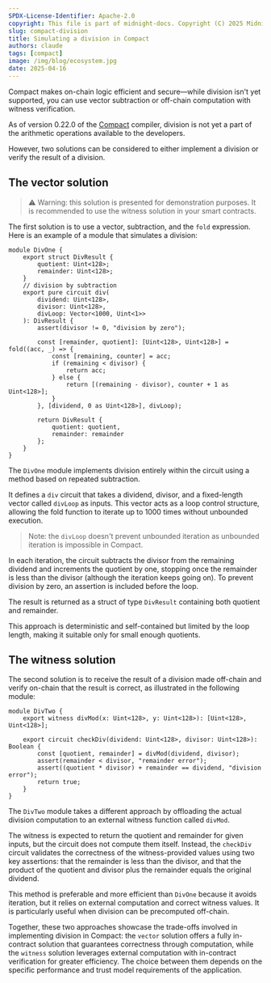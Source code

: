 ```yaml
---
SPDX-License-Identifier: Apache-2.0
copyright: This file is part of midnight-docs. Copyright (C) 2025 Midnight Foundation. Licensed under the Apache License, Version 2.0 (the "License"); You may not use this file except in compliance with the License. You may obtain a copy of the License at http://www.apache.org/licenses/LICENSE-2.0 Unless required by applicable law or agreed to in writing, software distributed under the License is distributed on an "AS IS" BASIS, WITHOUT WARRANTIES OR CONDITIONS OF ANY KIND, either express or implied. See the License for the specific language governing permissions and limitations under the License.
slug: compact-division
title: Simulating a division in Compact
authors: claude
tags: [compact]
image: /img/blog/ecosystem.jpg
date: 2025-04-16
---
```


Compact makes on-chain logic efficient and secure—while division isn't yet supported, you can use vector subtraction or off-chain computation with witness verification.

<!--truncate-->

As of version 0.22.0 of the [Compact](https://docs.midnight.network/develop/reference/compact/) compiler, division is not yet a part of the arithmetic operations available to the developers.

However, two solutions can be considered to either implement a division or verify the result of a division.

## The vector solution

> ⚠️ Warning: this solution is presented for demonstration purposes. It is recommended to use the witness solution in your smart contracts.

The first solution is to use a vector, subtraction, and the `fold` expression.  
Here is an example of a module that simulates a division:

```compact
module DivOne {
    export struct DivResult {
        quotient: Uint<128>;
        remainder: Uint<128>;
    }
    // division by subtraction
    export pure circuit div(
        dividend: Uint<128>, 
        divisor: Uint<128>, 
        divLoop: Vector<1000, Uint<1>>
    ): DivResult {
        assert(divisor != 0, "division by zero");

        const [remainder, quotient]: [Uint<128>, Uint<128>] = fold((acc, _) => {
            const [remaining, counter] = acc;
            if (remaining < divisor) {
                return acc;
            } else {
                return [(remaining - divisor), counter + 1 as Uint<128>];
            }
        }, [dividend, 0 as Uint<128>], divLoop);

        return DivResult {
            quotient: quotient,
            remainder: remainder
        };
    }
}
```

The `DivOne` module implements division entirely within the circuit using a method based on repeated subtraction. 

It defines a `div` circuit that takes a dividend, divisor, and a fixed-length vector called `divLoop` as inputs. This vector acts as a loop control structure, allowing the fold function to iterate up to 1000 times without unbounded execution.  

> Note: the `divLoop` doesn't prevent unbounded iteration as unbounded iteration is impossible in Compact.

In each iteration, the circuit subtracts the divisor from the remaining dividend and increments the quotient by one, stopping once the remainder is less than the divisor (although the iteration keeps going on). To prevent division by zero, an assertion is included before the loop. 

The result is returned as a struct of type `DivResult` containing both quotient and remainder. 

This approach is deterministic and self-contained but limited by the loop length, making it suitable only for small enough quotients.

## The witness solution

The second solution is to receive the result of a division made off-chain and verify on-chain that the result is correct, as illustrated in the following module:

```compact
module DivTwo {
    export witness divMod(x: Uint<128>, y: Uint<128>): [Uint<128>, Uint<128>];

    export circuit checkDiv(dividend: Uint<128>, divisor: Uint<128>): Boolean {
        const [quotient, remainder] = divMod(dividend, divisor);
        assert(remainder < divisor, "remainder error");
        assert((quotient * divisor) + remainder == dividend, "division error");
        return true;
    }
}
```

The `DivTwo` module takes a different approach by offloading the actual division computation to an external witness function called `divMod`. 

The witness is expected to return the quotient and remainder for given inputs, but the circuit does not compute them itself. Instead, the `checkDiv` circuit validates the correctness of the witness-provided values using two key assertions: that the remainder is less than the divisor, and that the product of the quotient and divisor plus the remainder equals the original dividend.

This method is preferable and more efficient than `DivOne` because it avoids iteration, but it relies on external computation and correct witness values. It is particularly useful when division can be precomputed off-chain.

Together, these two approaches showcase the trade-offs involved in implementing division in Compact: the `vector` solution offers a fully in-contract solution that guarantees correctness through computation, while the `witness` solution leverages external computation with in-contract verification for greater efficiency. The choice between them depends on the specific performance and trust model requirements of the application.
